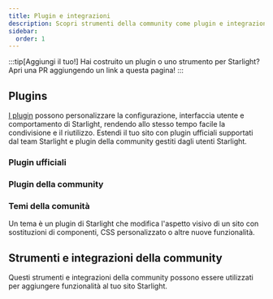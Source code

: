 ```yaml
---
title: Plugin e integrazioni
description: Scopri strumenti della community come plugin e integrazioni che estendono Starlight!
sidebar:
  order: 1
---
```


:::tip[Aggiungi il tuo!]
Hai costruito un plugin o uno strumento per Starlight?
Apri una PR aggiungendo un link a questa pagina!
:::

## Plugins

[I plugin](/it/reference/plugins/) possono personalizzare la configurazione, interfaccia utente e comportamento di Starlight, rendendo allo stesso tempo facile la condivisione e il riutilizzo.
Estendi il tuo sito con plugin ufficiali supportati dal team Starlight e plugin della community gestiti dagli utenti Starlight.

### Plugin ufficiali

<CardGrid>
	<LinkCard
		href="/it/guides/site-search/#algolia-docsearch"
		title="Algolia DocSearch"
		description="Sostituisci Pagefind, il provider di ricerca predefinito, con Algolia DocSearch."
	/>
</CardGrid>

### Plugin della community

<CardGrid>
	<LinkCard
		href="https://github.com/HiDeoo/starlight-links-validator"
		title="starlight-links-validator"
		description="Controlla i link rotti nelle tue pagine Starlight."
	/>
	<LinkCard
		href="https://github.com/HiDeoo/starlight-typedoc"
		title="starlight-typedoc"
		description="Genera pagine Starlight da TypeScript usando TypeDoc."
	/>
	<LinkCard
		href="https://github.com/HiDeoo/starlight-blog"
		title="starlight-blog"
		description="Aggiungi un blog alla tua documentazione."
	/>
	<LinkCard
		href="https://github.com/HiDeoo/starlight-openapi"
		title="starlight-openapi"
		description="Crea pagine di documentazione dalle specificazioni OpenAPI/Swagger."
	/>
	<LinkCard
		href="https://github.com/HiDeoo/starlight-obsidian"
		title="starlight-obsidian"
		description="Pubblica i tuoi vault Obsidian nel tuo sito Starlight."
	/>
	<LinkCard
		href="https://astro-ghostcms.xyz/intro/starlight/install/"
		title="starlight-ghostcms"
		description="Aggiungi i tuoi post del blog GhostCMS insieme alla tua documentazione Starlight."
	/>
	<LinkCard
		href="https://github.com/HiDeoo/starlight-image-zoom"
		title="starlight-image-zoom"
		description="Aggiungi la possibilità di ingrandire le immagini della tua documentazione."
	/>
	<LinkCard
		href="https://github.com/lorenzolewis/starlight-utils"
		title="starlight-utils"
		description="Estendi Starlight con una collezione di utilità comuni."
	/>
	<LinkCard
		href="https://github.com/trueberryless/starlight-view-modes"
		title="starlight-view-modes"
		description="Aggiungi capacità di diverse modalità di visualizzazione al tuo sito di documentazione."
	/>
	<LinkCard
		href="https://github.com/HiDeoo/starlight-versions"
		title="starlight-versions"
		description="Versiona le tue pagine di documentazione Starlight."
	/>
	<LinkCard
		href="https://inox-tools.fryuni.dev/star-warp"
		title="star-warp"
		description="Accedi ai risultati di ricerca per la tua documentazione alla velocità della luce."
	/>
</CardGrid>

### Temi della comunità

Un tema è un plugin di Starlight che modifica l'aspetto visivo di un sito con sostituzioni di componenti, CSS personalizzato o altre nuove funzionalità.

<CardGrid>
	<LinkCard
		href="https://github.com/HiDeoo/starlight-theme-rapide"
		title="starlight-theme-rapide"
		description="Tema Starlight ispirato al tema Vitesse di Visual Studio Code."
	/>
</CardGrid>

## Strumenti e integrazioni della community


Questi strumenti e integrazioni della community possono essere utilizzati per aggiungere funzionalità al tuo sito Starlight.

<CardGrid>
	<LinkCard
		href="https://www.feelback.dev/blog/new-astro-starlight-integration/"
		title="FeelBack"
		description="Aggiungi un sistema di feedback utente alle tue pagine di documentazione."
	/>
	<LinkCard
		href="https://github.com/val-town/notion-to-astro"
		title="notion-to-astro"
		description="Converti la tua documentazione da Notion a Starlight"
	/>
	<LinkCard
		href="https://github.com/mattjennings/astro-live-code"
		title="astro-live-code"
		description="Rendi interattivi i blocchi di codice MDX"
	/>
	<LinkCard
		href="https://github.com/HiDeoo/starlight-i18n"
		title="starlight-i18n"
		description="Estensione di Visual Studio Code che ti aiuta a tradurre le pagine Starlight."
	/>
	<LinkCard
		href="https://github.com/HiDeoo/starlight-package-managers"
		title="starlight-package-managers"
		description="Visualizza rapidamente i comandi relativi a npm per diversi gestori di pacchetti."
	/>
	<LinkCard
		href="https://github.com/HiDeoo/starlight-showcases"
		title="starlight-showcases"
		description="Set di componenti Starlight per creare pagine di showcase."
	/>
</CardGrid>

